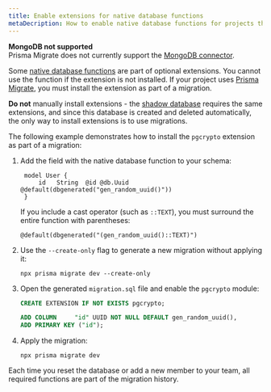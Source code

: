 ```yaml
---
title: Enable extensions for native database functions
metaDecription: How to enable native database functions for projects that use Prisma Migrate.
---
```


<TopBlock>

<Admonition type="warning">

**MongoDB not supported** <br />
Prisma Migrate does not currently support the [MongoDB connector](../../database-connectors/mongodb).

</Admonition>

Some [native database functions](/concepts/components/prisma-schema/features-without-psl-equivalent#native-database-functions) <span class="concept"></span> are part of optional extensions. You cannot use the function if the extension is not installed. If your project uses [Prisma Migrate](../../../concepts/components/prisma-migrate), you must install the extension as part of a migration. 

<Admonition type="warning">

**Do not** manually install extensions - the [shadow database](../../../concepts/components/prisma-migrate/shadow-database) requires the same extensions, and since this database is created and deleted automatically, the only way to install extensions is to use migrations.

</Admonition>

The following example demonstrates how to install the `pgcrypto` extension as part of a migration:

1. Add the field with the native database function to your schema:

   ```prisma
    model User {
        id   String  @id @db.Uuid @default(dbgenerated("gen_random_uuid()"))
    }
    ```
        
    If you include a cast operator (such as `::TEXT`), you must surround the entire function with parentheses: 

    ```prisma
    @default(dbgenerated("(gen_random_uuid()::TEXT)")
    ```


1. Use the `--create-only` flag to generate a new migration without applying it:

   ```terminal
   npx prisma migrate dev --create-only
   ```

1. Open the generated `migration.sql` file and enable the `pgcrypto` module:

    ```sql
    CREATE EXTENSION IF NOT EXISTS pgcrypto;

    ADD COLUMN     "id" UUID NOT NULL DEFAULT gen_random_uuid(),
    ADD PRIMARY KEY ("id");
    ```

1. Apply the migration:

   ```terminal
   npx prisma migrate dev
   ```

Each time you reset the database or add a new member to your team, all required functions are part of the migration history.

</TopBlock>